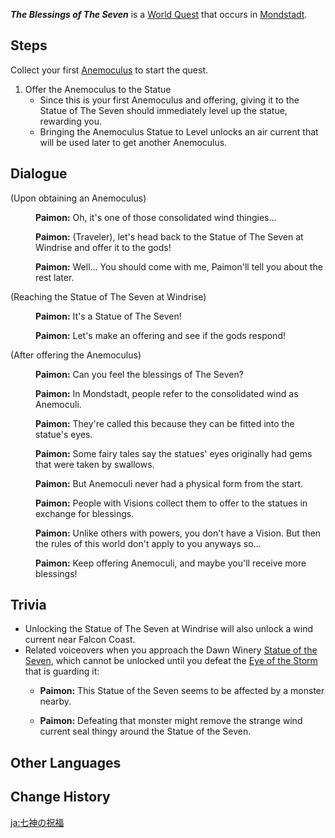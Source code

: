 {{Quest Infobox
|image         = World Quest The Blessings of The Seven.png
|id            = 00469
|type          = World
|region        = Mondstadt
|area          = Galesong Hill
|subarea       = Windrise
|summary       = The Traveler makes his/her first [[Anemoculus]] offering to a [[Statue of the Seven]].
|requirement   = Collect your first [[Anemoculus]]
|startLocation = [[Windrise]], [[Mondstadt]]
|other         = 
*Unlocks the Wind Current south of [[Windrise]]
|characters    = Traveler; Paimon
|voiced        = yes
}}
'''''The Blessings of The Seven''''' is a [[World Quest]] that occurs in [[Mondstadt]].
==Steps==
Collect your first [[Anemoculus]] to start the quest.
#Offer the Anemoculus to the Statue
#*Since this is your first Anemoculus and offering, giving it to the Statue of The Seven should immediately level up the statue, rewarding you.
#*Bringing the Anemoculus Statue to Level unlocks an air current that will be used later to get another Anemoculus.

==Dialogue==
{{Quest Description|[[Paimon]] suggests you go to a [[Statue of The Seven]].}}
{{Dialogue start}}
;(Upon obtaining an Anemoculus)
:{{A|vo tips goddess paimon 01.ogg}} '''Paimon:''' Oh, it's one of those consolidated wind thingies...
:{{A|vo tips goddess paimon 02.ogg}} '''Paimon:''' (Traveler), let's head back to the Statue of The Seven at Windrise and offer it to the gods!
:{{A|vo tips goddess paimon 03.ogg}} '''Paimon:''' Well... You should come with me, Paimon'll tell you about the rest later.

;(Reaching the Statue of The Seven at Windrise)
:{{A|vo tips goddess paimon 04.ogg}} '''Paimon:''' It's a Statue of The Seven!
:{{A|vo tips goddess paimon 05.ogg}} '''Paimon:''' Let's make an offering and see if the gods respond!

;(After offering the Anemoculus)
:{{A|vo tips goddess paimon 08.ogg}} '''Paimon:''' Can you feel the blessings of The Seven?
:{{A|vo tips goddess paimon 09.ogg}} '''Paimon:''' In Mondstadt, people refer to the consolidated wind as Anemoculi.
:{{A|vo tips goddess paimon 10.ogg}} '''Paimon:''' They're called this because they can be fitted into the statue's eyes.
:{{A|vo tips goddess paimon 11.ogg}} '''Paimon:''' Some fairy tales say the statues' eyes originally had gems that were taken by swallows.
:{{A|vo tips goddess paimon 12.ogg}} '''Paimon:''' But Anemoculi never had a physical form from the start.
:{{A|vo tips goddess paimon 13.ogg}} '''Paimon:''' People with Visions collect them to offer to the statues in exchange for blessings.
:{{A|vo tips goddess paimon 14.ogg}} '''Paimon:''' Unlike others with powers, you don't have a Vision. But then the rules of this world don't apply to you anyways so...
:{{A|vo tips goddess paimon 15.ogg}} '''Paimon:''' Keep offering Anemoculi, and maybe you'll receive more blessings!
{{Dialogue end}}

==Trivia==
* Unlocking the Statue of The Seven at Windrise will also unlock a wind current near Falcon Coast.
* Related voiceovers when you approach the Dawn Winery [[Statue of the Seven]], which cannot be unlocked until you defeat the [[Eye of the Storm]] that is guarding it:
** {{A|vo tips goddess paimon 06.ogg}} '''Paimon:''' This Statue of the Seven seems to be affected by a monster nearby.
** {{A|vo tips goddess paimon 07.ogg}} '''Paimon:''' Defeating that monster might remove the strange wind current seal thingy around the Statue of the Seven.

==Other Languages==
{{Other Languages
|en      = The Blessings of The Seven
|zhs     = 七神的赐福
|zhs_rm  = Qīshén de Cìfú
|zht     = 七神的賜福
|zht_rm  = Qīshén de Cìfú
|zh_tl   = The Granted Blessings of the Seven Gods
|ja      = 七神の祝福
|ja_rm   = Shichishin no Shukufuku{{Assumed}}
|ja_tl   = The Blessing of The Seven
|ko      = 일곱 신의 축복
|ko_rm   = Ilgop Sin-ui Chukbok
|ko_tl   = The Blessings of The Seven Gods
|es      = La bendición de Los Siete
|es_tl   = The Blessing of the Seven
|fr      = La bénédiction des Sept
|fr_tl   = The Blessing of The Seven
|ru      = Благословение семи Архонтов
|ru_tl   = The Blessing of the Seven Archons
|th      = พรแห่งเทพทั้งเจ็ด
|th_rm   = 
|th_tl   = 
|vi      = Sự Ban Phước Của Bảy Vị Thần
|vi_tl   = 
|de      = Segen der Sieben
|de_tl   = Blessings of The Seven
|id      = Berkat dari The Seven
|id_tl   = Blessing from The Seven
|pt      = As Bênçãos dos Sete
|pt_tl   = 
|tr      = Yedilerin Lütfu
|tr_tl   = 
|it      = La Benedizione dei Sette
|it_tl   = 
}}

==Change History==
{{Change History|1.0}}

[[ja:七神の祝福]]
